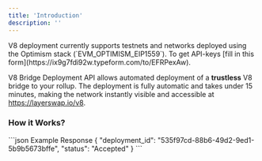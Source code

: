 ```yaml
---
title: 'Introduction'
description: ''
---
```



<Note>
  V8 deployment currently supports testnets and networks deployed using the Optimism stack (`EVM_OPTIMISM_EIP1559`). To get API-keys [fill in this form](https://ix9g7fdi92w.typeform.com/to/EFRPexAw).
</Note>

V8 Bridge Deployment API allows automated deployment of a **trustless** V8 bridge to your rollup. The deployment is fully automatic and takes under 15 minutes, making the network instantly visible and accessible at https://layerswap.io/v8.

### How it Works?
<HowItWorksSnippet />

<RequestExample>
<OpRequest />
</RequestExample>


<ResponseExample>
```json Example Response
{
    "deployment_id": "535f97cd-88b6-49d2-9ed1-5b9b5673bffe",
    "status": "Accepted"
}
```
</ResponseExample>